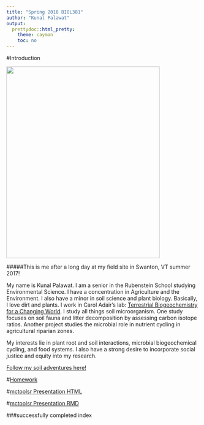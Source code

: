 ```yaml
---
title: "Spring 2018 BIOL381"
author: "Kunal Palawat"
output:
  prettydoc::html_pretty:
    theme: cayman
    toc: no
---
```


#Introduction

<img src="Palawat.jpg" width="400" height="500" />

#####This is me after a long day at my field site in Swanton, VT summer 2017!

My name is Kunal Palawat. I am a senior in the Rubenstein School studying Environmental Science. I have a concentration in Agriculture and the Environment. I also have a minor in soil science and plant biology. Basically, I love dirt and plants. I work in Carol Adair's lab: [Terrestrial Biogeochemistry for a Changing World](http://adairlab.weebly.com/). I study all things soil microorganism. One study focuses on soil fauna and litter decomposition by assessing carbon isotope ratios. Another project studies the microbial role in nutrient cycling in agricultural riparian zones.

My interests lie in plant root and soil interactions, microbial biogeochemical cycling, and food systems. I also have a strong desire to incorporate social justice and equity into my research.

[Follow my soil adventures here!](http://instagram.com/kdirttho)

#[Homework](https://kpalawat223.github.io/CompBiol381/homework)

#[mctoolsr Presentation HTML](https://kpalawat223.github.io/CompBiol381/mctoolsrPresentation)

#[mctoolsr Presentation RMD]()

###successfully completed index


